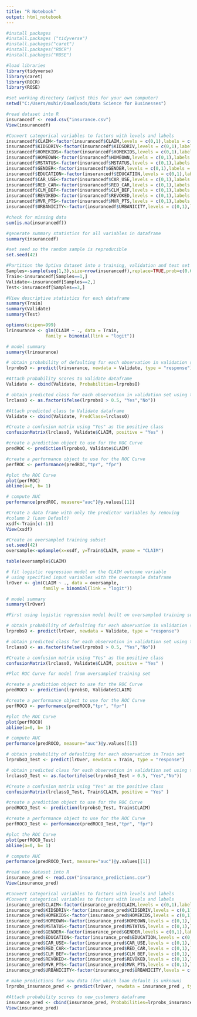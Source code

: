 ---
title: "R Notebook"
output: html_notebook
---

```{r}
#install packages
#install.packages ("tidyverse")
#install.packages("caret")
#install.packages("ROCR")
#install.packages("ROSE")
```


```{r}
#load libraries
library(tidyverse)
library(caret)
library(ROCR)
library(ROSE)
```


```{r}
#set working directory (adjust this for your own computer)
setwd("C:/Users/muhir/Downloads/Data Science for Businesses")
```


```{r}
#read dataset into R
insurancedf <- read.csv("insurance.csv")
View(insurancedf)
```


```{r}
#Convert categorical variables to factors with levels and labels
insurancedf$CLAIM<-factor(insurancedf$CLAIM,levels = c(0,1),labels = c("No","Yes"))
insurancedf$KIDSDRIV<-factor(insurancedf$KIDSDRIV,levels = c(0,1),labels = c("No","Yes"))
insurancedf$HOMEKIDS<-factor(insurancedf$HOMEKIDS,levels = c(0,1),labels = c("No","Yes"))
insurancedf$HOMEOWN<-factor(insurancedf$HOMEOWN,levels = c(0,1),labels = c("No","Yes"))
insurancedf$MSTATUS<-factor(insurancedf$MSTATUS,levels = c(0,1),labels = c("No","Yes"))
insurancedf$GENDER<-factor(insurancedf$GENDER,levels = c(0,1),labels = c("Male","Female"))
insurancedf$EDUCATION<-factor(insurancedf$EDUCATION,levels = c(0,1),labels = c("High School only","College or beyond"))
insurancedf$CAR_USE<-factor(insurancedf$CAR_USE,levels = c(0,1),labels = c("Private","Commercial"))
insurancedf$RED_CAR<-factor(insurancedf$RED_CAR,levels = c(0,1),labels = c("No","Yes"))
insurancedf$CLM_BEF<-factor(insurancedf$CLM_BEF,levels = c(0,1),labels = c("No","Yes"))
insurancedf$REVOKED<-factor(insurancedf$REVOKED,levels = c(0,1),labels = c("No","Yes"))
insurancedf$MVR_PTS<-factor(insurancedf$MVR_PTS,levels = c(0,1),labels = c("No","Yes"))
insurancedf$URBANICITY<-factor(insurancedf$URBANICITY,levels = c(0,1),labels = c("Rural","Urban"))
```


```{r}
#check for missing data
sum(is.na(insurancedf))
```


```{r}
#generate summary statistics for all variables in dataframe
summary(insurancedf)
```


```{r}
#set seed so the random sample is reproducible
set.seed(42)

#Partition the Optiva dataset into a training, validation and test set
Samples<-sample(seq(1,3),size=nrow(insurancedf),replace=TRUE,prob=c(0.6,0.2,0.2))
Train<-insurancedf[Samples==1,]
Validate<-insurancedf[Samples==2,]
Test<-insurancedf[Samples==3,]
```


```{r}
#View descriptive statistics for each dataframe
summary(Train)
summary(Validate)
summary(Test)


```

```{r}
options(scipen=999)
lrinsurance <- glm(CLAIM ~ ., data = Train, 
               family = binomial(link = "logit"))
```


```{r}
# model summary
summary(lrinsurance)

```
```{r}
# obtain probability of defaulting for each observation in validation set
lrprobsO <- predict(lrinsurance, newdata = Validate, type = "response")
```


```{r}
#Attach probability scores to Validate dataframe
Validate <- cbind(Validate, Probabilities=lrprobsO)
```


```{r}
# obtain predicted class for each observation in validation set using threshold of 0.5
lrclassO <- as.factor(ifelse(lrprobsO > 0.5, "Yes","No"))
```


```{r}
#Attach predicted class to Validate dataframe
Validate <- cbind(Validate, PredClass=lrclassO)
```


```{r}
#Create a confusion matrix using "Yes" as the positive class 
confusionMatrix(lrclassO, Validate$CLAIM, positive = "Yes" )

```
```{r}
#create a prediction object to use for the ROC Curve
predROC <- prediction(lrprobsO, Validate$CLAIM)
```


```{r}
#create a performance object to use for the ROC Curve
perfROC <- performance(predROC,"tpr", "fpr")
```


```{r}
#plot the ROC Curve
plot(perfROC)
abline(a=0, b= 1)
```


```{r}
# compute AUC 
performance(predROC, measure="auc")@y.values[[1]]

```
```{r}
#Create a data frame with only the predictor variables by removing 
#column 2 (Loan Default)
xsdf<-Train[c(-1)]
View(xsdf)
```


```{r}
#Create an oversampled training subset
set.seed(42)
oversample<-upSample(x=xsdf, y=Train$CLAIM, yname = "CLAIM")

table(oversample$CLAIM)
```


```{r}
# fit logistic regression model on the CLAIM outcome variable
# using specified input variables with the oversample dataframe
lrOver <- glm(CLAIM ~ ., data = oversample, 
              family = binomial(link = "logit"))
```


```{r}
# model summary
summary(lrOver)
```
```{r}
#First using logistic regression model built on oversampled training subset

# obtain probability of defaulting for each observation in validation set
lrprobsO <- predict(lrOver, newdata = Validate, type = "response")

# obtain predicted class for each observation in validation set using threshold of 0.5
lrclassO <- as.factor(ifelse(lrprobsO > 0.5, "Yes","No"))

#Create a confusion matrix using "Yes" as the positive class 
confusionMatrix(lrclassO, Validate$CLAIM, positive = "Yes" )
```
```{r}
#Plot ROC Curve for model from oversampled training set

#create a prediction object to use for the ROC Curve
predROCO <- prediction(lrprobsO, Validate$CLAIM)

#create a performance object to use for the ROC Curve
perfROCO <- performance(predROCO,"tpr", "fpr")

#plot the ROC Curve
plot(perfROCO)
abline(a=0, b= 1)
```


```{r}
# compute AUC 
performance(predROCO, measure="auc")@y.values[[1]]
```
```{r}
# obtain probability of defaulting for each observation in Train set
lrprobsO_Test <- predict(lrOver, newdata = Train, type = "response")

# obtain predicted class for each observation in validation set using threshold of 0.5
lrclassO_Test <- as.factor(ifelse(lrprobsO_Test > 0.5, "Yes","No"))

#Create a confusion matrix using "Yes" as the positive class 
confusionMatrix(lrclassO_Test, Train$CLAIM, positive = "Yes" )
```
```{r}
#create a prediction object to use for the ROC Curve
predROCO_Test <- prediction(lrprobsO_Test, Train$CLAIM)

#create a performance object to use for the ROC Curve
perfROCO_Test <- performance(predROCO_Test,"tpr", "fpr")

#plot the ROC Curve
plot(perfROCO_Test)
abline(a=0, b= 1)
```

```{r}
# compute AUC 
performance(predROCO_Test, measure="auc")@y.values[[1]]
```
```{r}
#read new dataset into R
insurance_pred <- read.csv("insurance_predictions.csv")
View(insurance_pred)
```


```{r}
#Convert categorical variables to factors with levels and labels
#Convert categorical variables to factors with levels and labels
insurance_pred$CLAIM<-factor(insurance_pred$CLAIM,levels = c(0,1),labels = c("No","Yes"))
insurance_pred$KIDSDRIV<-factor(insurance_pred$KIDSDRIV,levels = c(0,1),labels = c("No","Yes"))
insurance_pred$HOMEKIDS<-factor(insurance_pred$HOMEKIDS,levels = c(0,1),labels = c("No","Yes"))
insurance_pred$HOMEOWN<-factor(insurance_pred$HOMEOWN,levels = c(0,1),labels = c("No","Yes"))
insurance_pred$MSTATUS<-factor(insurance_pred$MSTATUS,levels = c(0,1),labels = c("No","Yes"))
insurance_pred$GENDER<-factor(insurance_pred$GENDER,levels = c(0,1),labels = c("Male","Female"))
insurance_pred$EDUCATION<-factor(insurance_pred$EDUCATION,levels = c(0,1),labels = c("High School only","College or beyond"))
insurance_pred$CAR_USE<-factor(insurance_pred$CAR_USE,levels = c(0,1),labels = c("Private","Commercial"))
insurance_pred$RED_CAR<-factor(insurance_pred$RED_CAR,levels = c(0,1),labels = c("No","Yes"))
insurance_pred$CLM_BEF<-factor(insurance_pred$CLM_BEF,levels = c(0,1),labels = c("No","Yes"))
insurance_pred$REVOKED<-factor(insurance_pred$REVOKED,levels = c(0,1),labels = c("No","Yes"))
insurance_pred$MVR_PTS<-factor(insurance_pred$MVR_PTS,levels = c(0,1),labels = c("No","Yes"))
insurance_pred$URBANICITY<-factor(insurance_pred$URBANICITY,levels = c(0,1),labels = c("Rural","Urban"))
```


```{r}
# make predictions for new data (for which loan default is unknown)
lrprobs_insurance_pred <- predict(lrOver, newdata = insurance_pred , type = "response")
```


```{r}
#Attach probability scores to new_customers dataframe 
insurance_pred <- cbind(insurance_pred, Probabilities=lrprobs_insurance_pred)
View(insurance_pred)
```

